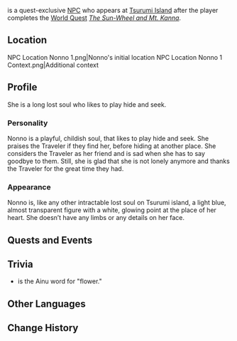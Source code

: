 {{Character Infobox
|type             = Quest NPC
|deceased         = Past
|image            = NPC Nonno.png
|region           = Inazuma
}}
{{Lang|'''Nonno'''|ain=ノンノ}} is a quest-exclusive [[NPC]] who appears at [[Tsurumi Island]] after the player completes the [[World Quest]] ''[[The Sun-Wheel and Mt. Kanna]]''.

==Location==
<gallery>
NPC Location Nonno 1.png|Nonno's initial location
NPC Location Nonno 1 Context.png|Additional context
</gallery>

==Profile==
She is a long lost soul who likes to play hide and seek.

===Personality===
Nonno is a playful, childish soul, that likes to play hide and seek. She praises the Traveler if they find her, before hiding at another place. She considers the Traveler as her friend and is sad when she has to say goodbye to them. Still, she is glad that she is not lonely anymore and thanks the Traveler for the great time they had.

===Appearance===
Nonno is, like any other intractable lost soul on Tsurumi island, a light blue, almost transparent figure with a white, glowing point at the place of her heart. She doesn’t have any limbs or any details on her face.

==Quests and Events==
{{Quests and Events}}

==Trivia==
* {{Lang|"Nonno"|ain=ノンノ|ain_rm=non-no}} is the Ainu word for "flower."

==Other Languages==
{{Other Languages
|default_hidden = 1
|en      = Nonno
|zhs     = 音乃
|zhs_rm  = Yīnnǎi
|zht     = 音乃
|zht_rm  = Yīnnǎi
|ja      = ノンノ
|ja_rm   = Nonno
|ko      = 논노
|ko_rm   = Nonno
|es      = Nonno
|fr      = Nonno
|ru      = Нонно
|th      = Nonno
|vi      = Nonno
|de      = Nonno
|id      = Nonno
|pt      = Nonno
|tr      = Nonno
|it      = Nonno
}}

==Change History==
{{Change History|2.2}}